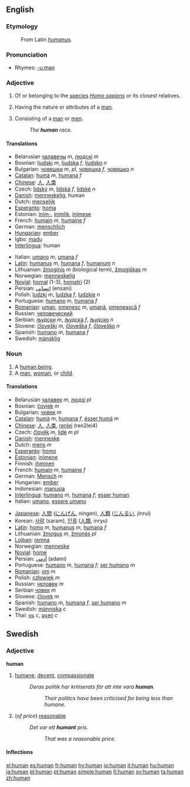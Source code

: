 ==English==

{{rank|forth|fire|lost|380|human|kept|business|mean}}

===Etymology===
:From Latin ''[[humanus]]''.

===Pronunciation===
*Rhymes: [[Rhymes:English:-uːmən|-uːmən]]

===Adjective===
{{en-adj-more}}

# {{notcomp}} Of or belonging to the [[species]] ''[[Homo sapiens]]'' or its closest relatives.
# {{comparable}} Having the nature or attributes of a [[man]].
# {{notcomp}} Consisting of a [[man]] or [[men]].
#:''The '''human''' race.''

====Translations====
{{rfc-trans}}
{{top}}
*Belarusian [[чалавечы]] ''m'', [[людскі]] ''m''
*Bosnian: [[ljudski]] ''m'', [[ljudska]] ''f'', [[ljudsko]] ''n''
*Bulgarian: [[човешки]] ''m'', ''pl'', [[човешка]] ''f'', [[човешко]] ''n''
*[[w:Catalan language|Catalan]]: [[humà]] ''m'', [[humana]] ''f''
*[[w:Chinese language|Chinese]]: [[人]], [[人类]]
*Czech: [[lidský]] ''m'', [[lidská]] ''f'', [[lidské]] ''n''
*[[w:Danish language|Danish]]: [[menneskelig]], human
*Dutch: [[menselijk]]
*[[w:Esperanto|Esperanto]]: [[homa]]
*Estonian: [[inim-]], [[inimlik]], [[inimese]]
*French: [[humain]] ''m'', [[humaine]] ''f''
*German: [[menschlich]]
*[[w:Hungarian language|Hungarian]]: [[ember]]
*Igbo: [[madụ]]
*[[w:Interlingua|Interlingua]]: human
{{mid}}
*Italian: [[umano]] ''m'', [[umana]] ''f''
*[[w:Latin language|Latin]]: [[humanus]] ''m'', [[humana]] ''f'', [[humanum]] ''n''
*Lithuanian: [[žmoginis]] ''m'' (biological term), [[žmogiškas]] ''m''
*Norwegian: [[menneskelig]]
*[[Novial]]: [[homal]] (1-3), [[homatri]] (2)
*Persian: [[انسانی]] (ensani)
*Polish: [[ludzki]] ''m'', [[ludzka]] ''f'', [[ludzkie]] ''n''
*Portuguese: [[humano]] ''m'', [[humana]] ''f''
*[[w:Romanian language|Romanian]]: [[uman]], [[omenesc]] ''m'', [[umană]], [[omenească]] ''f''
*Russian: [[человеческий]]
*Serbian: [[људски]] ''m'', [[људска]] ''f'', [[људско]] ''n''
*Slovene: [[človeški]] ''m'', [[človeška]] ''f'', [[človeško]] ''n''
*Spanish: [[humano]] ''m'', [[humana]] ''f''
*Swedish: [[mänsklig]]
{{bottom}}

===Noun===
{{en-noun}}

# A [[human being]].
# A [[man]], [[woman]], or [[child]].

====Translations====
{{rfc-trans}}
{{top}}
*Belarusian [[чалавек]] ''m'', [[людзі]] ''pl''
*Bosnian: [[čovjek]] ''m''
*Bulgarian: [[човек]] ''m''
*[[w:Catalan language|Catalan]]: [[humà]] ''m'', [[humana]] ''f'', [[ésser humà]] ''m'' 
*[[w:Chinese language|Chinese]]: [[人]], [[人类]], [[renlei]] (ren2lei4)
*Czech: [[člověk]] ''m'', [[lidé]] ''m pl''
*[[w:Danish language|Danish]]: [[menneske]]
*Dutch: [[mens]] ''m''
*[[Esperanto]]: [[homo]]
*[[w:Estonian language|Estonian]]: [[inimene]]
*Finnish: [[ihminen]]
*French: [[humain]] ''m'', [[humaine]] ''f''
*German: [[Mensch]] ''m''
*Hungarian: [[ember]]
*Indonesian: [[manusia]]
*[[w:Interlingua|Interlingua]]: [[humano]] ''m'', [[humana]] ''f''; [[esser human]]
*Italian: [[umano]], [[essere umano]]
{{mid}}
*[[w:Japanese language|Japanese]]: [[人間]] ([[にんげん]], ningen),  [[人類]] ([[じんるい]], jinrui)
*Korean: [[사람]] (saram), [[인류]] ([[人類]], inryu)
*[[w:Latin language|Latin]]: [[homo]] ''m'', [[humanus]] ''m'', [[humana]] ''f''
*Lithuanian: [[žmogus]] ''m'', [[žmonės]] ''pl''
*[[Lojban]]: [[remna]]
*Norwegian: [[menneske]]
*[[Novial]]: [[home]]
*Persian: [[آدمی]] (adami)
*Portuguese: [[humano]] ''m'', [[humana]] ''f''; [[ser humano]] ''m''
*[[w:Romanian language|Romanian]]: [[om]] ''m''
*Polish: [[człowiek]] ''m''
*Russian: [[человек]] ''m''
*Serbian [[човек]] ''m''
*Slovene: [[človek]] ''m''
*Spanish: [[humano]] ''m'', [[humana]] ''f'', [[ser humano]] ''m''
*Swedish: [[människa]] ''c''
*Thai: [[คน]] ''c'', [[มนุษย์]] ''c''
{{bottom}}


==Swedish==
===Adjective===
'''human'''
#[[humane]], [[decent]], [[compassionate]]
#:''Deras politik har kritiserats för att inte vara '''human'''.''
#::''Their politics have been criticised for being less than humane.''
#(''of price'') [[reasonable]]
#:''Det var ett '''humant''' pris.''
#::''That was a reasonable price.''
====Inflections====
{{sv-adj|human|humant|humane|humana|humanare|humanaste|humanaste|humanast}}

[[el:human]]
[[es:human]]
[[fr:human]]
[[hy:human]]
[[io:human]]
[[it:human]]
[[hu:human]]
[[ja:human]]
[[pl:human]]
[[pt:human]]
[[simple:human]]
[[fi:human]]
[[sv:human]]
[[ta:human]]
[[zh:human]]